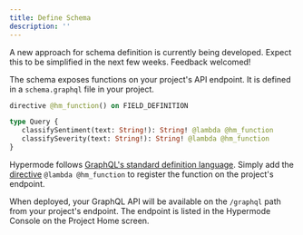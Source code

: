 ```yaml
---
title: Define Schema
description: ''
---
```


<Warning>A new approach for schema definition is currently being developed. Expect this to be simplified in the next few weeks. Feedback welcomed!</Warning>

The schema exposes functions on your project's API endpoint. It is defined in a `schema.graphql` file in your project.

```schema.graphql
directive @hm_function() on FIELD_DEFINITION

type Query {
   classifySentiment(text: String!): String! @lambda @hm_function
   classifySeverity(text: String!): String! @lambda @hm_function
}
```

Hypermode follows [GraphQL's standard definition language](https://graphql.org/learn/schema/). Simply add the [directive](https://graphql.org/learn/queries/#directives) `@lambda @hm_function` to register the function on the project's endpoint.

When deployed, your GraphQL API will be available on the `/graphql` path from your project's endpoint. The endpoint is listed in the Hypermode Console on the Project Home screen.